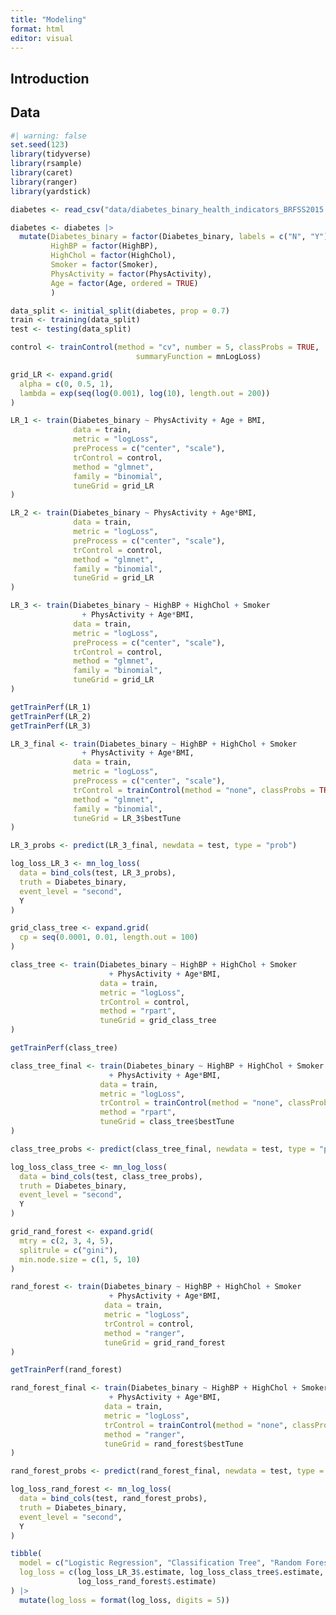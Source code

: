 ---
title: "Modeling"
format: html
editor: visual
---

## Introduction

## Data

```{r}
#| warning: false
set.seed(123)
library(tidyverse)
library(rsample)
library(caret)
library(ranger)
library(yardstick)

diabetes <- read_csv("data/diabetes_binary_health_indicators_BRFSS2015.csv")

diabetes <- diabetes |>
  mutate(Diabetes_binary = factor(Diabetes_binary, labels = c("N", "Y")),
         HighBP = factor(HighBP),
         HighChol = factor(HighChol),
         Smoker = factor(Smoker),
         PhysActivity = factor(PhysActivity),
         Age = factor(Age, ordered = TRUE)
         )

data_split <- initial_split(diabetes, prop = 0.7)
train <- training(data_split)
test <- testing(data_split)

control <- trainControl(method = "cv", number = 5, classProbs = TRUE,
                            summaryFunction = mnLogLoss)

grid_LR <- expand.grid(
  alpha = c(0, 0.5, 1),
  lambda = exp(seq(log(0.001), log(10), length.out = 200))
)

LR_1 <- train(Diabetes_binary ~ PhysActivity + Age + BMI,
              data = train,
              metric = "logLoss",
              preProcess = c("center", "scale"),
              trControl = control,
              method = "glmnet",
              family = "binomial",
              tuneGrid = grid_LR
)

LR_2 <- train(Diabetes_binary ~ PhysActivity + Age*BMI,
              data = train,
              metric = "logLoss",
              preProcess = c("center", "scale"),
              trControl = control,
              method = "glmnet",
              family = "binomial",
              tuneGrid = grid_LR
)

LR_3 <- train(Diabetes_binary ~ HighBP + HighChol + Smoker 
                + PhysActivity + Age*BMI,
              data = train,
              metric = "logLoss",
              preProcess = c("center", "scale"),
              trControl = control,
              method = "glmnet",
              family = "binomial",
              tuneGrid = grid_LR
)

getTrainPerf(LR_1)
getTrainPerf(LR_2)
getTrainPerf(LR_3)

LR_3_final <- train(Diabetes_binary ~ HighBP + HighChol + Smoker 
                + PhysActivity + Age*BMI,
              data = train,
              metric = "logLoss",
              preProcess = c("center", "scale"),
              trControl = trainControl(method = "none", classProbs = TRUE),
              method = "glmnet",
              family = "binomial",
              tuneGrid = LR_3$bestTune
)

LR_3_probs <- predict(LR_3_final, newdata = test, type = "prob")

log_loss_LR_3 <- mn_log_loss(
  data = bind_cols(test, LR_3_probs),
  truth = Diabetes_binary,
  event_level = "second",
  Y
)

grid_class_tree <- expand.grid(
  cp = seq(0.0001, 0.01, length.out = 100)
)

class_tree <- train(Diabetes_binary ~ HighBP + HighChol + Smoker 
                      + PhysActivity + Age*BMI,
                    data = train,
                    metric = "logLoss",
                    trControl = control,
                    method = "rpart",
                    tuneGrid = grid_class_tree
)

getTrainPerf(class_tree)

class_tree_final <- train(Diabetes_binary ~ HighBP + HighChol + Smoker 
                      + PhysActivity + Age*BMI,
                    data = train,
                    metric = "logLoss",
                    trControl = trainControl(method = "none", classProbs = TRUE),
                    method = "rpart",
                    tuneGrid = class_tree$bestTune
)

class_tree_probs <- predict(class_tree_final, newdata = test, type = "prob")

log_loss_class_tree <- mn_log_loss(
  data = bind_cols(test, class_tree_probs),
  truth = Diabetes_binary,
  event_level = "second",
  Y
)

grid_rand_forest <- expand.grid(
  mtry = c(2, 3, 4, 5),
  splitrule = c("gini"),
  min.node.size = c(1, 5, 10)
)

rand_forest <- train(Diabetes_binary ~ HighBP + HighChol + Smoker 
                      + PhysActivity + Age*BMI,
                     data = train,
                     metric = "logLoss",
                     trControl = control,
                     method = "ranger",
                     tuneGrid = grid_rand_forest
)

getTrainPerf(rand_forest)

rand_forest_final <- train(Diabetes_binary ~ HighBP + HighChol + Smoker 
                      + PhysActivity + Age*BMI,
                     data = train,
                     metric = "logLoss",
                     trControl = trainControl(method = "none", classProbs = TRUE),
                     method = "ranger",
                     tuneGrid = rand_forest$bestTune
)

rand_forest_probs <- predict(rand_forest_final, newdata = test, type = "prob")

log_loss_rand_forest <- mn_log_loss(
  data = bind_cols(test, rand_forest_probs),
  truth = Diabetes_binary,
  event_level = "second",
  Y
)

tibble(
  model = c("Logistic Regression", "Classification Tree", "Random Forest"),
  log_loss = c(log_loss_LR_3$.estimate, log_loss_class_tree$.estimate, 
               log_loss_rand_forest$.estimate)
) |>
  mutate(log_loss = format(log_loss, digits = 5))
```
